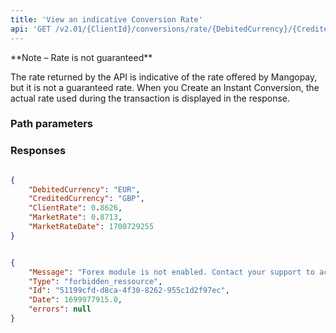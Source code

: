 ```yaml
---
title: 'View an indicative Conversion Rate'  
api: 'GET /v2.01/{ClientId}/conversions/rate/{DebitedCurrency}/{CreditedCurrency}'  
---
```


  

<Note>  
**Note – Rate is not guaranteed** 
  
The rate returned by the API is indicative of the rate offered by Mangopay, but it is not a guaranteed rate. When you Create an Instant Conversion, the actual rate used during the transaction is displayed in the response.   
</Note>  

### Path parameters  

<DebitedCurrency />  

<CreditedCurrency />  

### Responses  

<AccordionGroup><Accordion title="200 EURGBP currency pair with markup of 100 basis points (1% or 0.01)">  

<DebitedCurrencyResponse />  

<CreditedCurrencyResponse />  

<ClientRateResponse />  

<MarketRateResponse />  

<MarketRateDateResponse /></Accordion><Accordion title="400 FX feature not activated"></Accordion></AccordionGroup>  

<ResponseExample>  

```json 200 EURGBP currency pair with markup of 100 basis points (1% or 0.01)  

{
    "DebitedCurrency": "EUR",
    "CreditedCurrency": "GBP",
    "ClientRate": 0.8626,
    "MarketRate": 0.8713,
    "MarketRateDate": 1700729255
}  

 ```  

```json 400 FX feature not activated  

{
    "Message": "Forex module is not enabled. Contact your support to activate this feature.",
    "Type": "forbidden_ressource",
    "Id": "51199cfd-d8ca-4f30-8262-955c1d2f97ec",
    "Date": 1699977915.0,
    "errors": null
}  

 ```  

</ResponseExample>